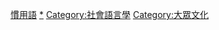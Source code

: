{{catmore}}

[[Category:慣用語|]]
[[Category:俗語|*]]
[[Category:社會語言學|Category:社會語言學]]
[[Category:大眾文化|Category:大眾文化]]
